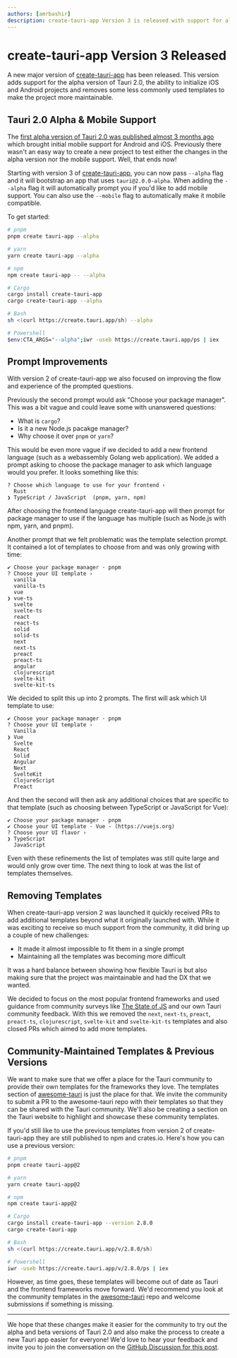 ```yaml
---
authors: [amrbashir]
description: create-tauri-app Version 3 is released with support for alpha versions of Tauri, mobile project support and DX improvements
---
```


# create-tauri-app Version 3 Released

A new major version of [create-tauri-app](https://github.com/tauri-apps/create-tauri-app) has been released. This version adds support for the alpha version of Tauri 2.0, the ability to initialize iOS and Android projects and removes some less commonly used templates to make the project more maintainable.

<!-- truncate -->

## Tauri 2.0 Alpha & Mobile Support

The [first alpha version of Tauri 2.0 was published almost 3 months ago](https://tauri.app/blog/2022/12/09/tauri-mobile-alpha) which brought initial mobile support for Android and iOS. Previously there wasn't an easy way to create a new project to test either the changes in the alpha version nor the mobile support. Well, that ends now!

Starting with version 3 of [create-tauri-app](https://github.com/tauri-apps/create-tauri-app), you can now pass `--alpha` flag and it will bootstrap an app that uses `tauri@2.0.0-alpha`. When adding the `--alpha` flag it will automatically prompt you if you'd like to add mobile support. You can also use the `--mobile` flag to automatically make it mobile compatible.

To get started:

```bash
# pnpm
pnpm create tauri-app --alpha

# yarn
yarn create tauri-app --alpha

# npm
npm create tauri-app -- --alpha

# Cargo
cargo install create-tauri-app
cargo create-tauri-app --alpha

# Bash
sh <(curl https://create.tauri.app/sh) --alpha

# Powershell
$env:CTA_ARGS="--alpha";iwr -useb https://create.tauri.app/ps | iex
```

## Prompt Improvements

With version 2 of create-tauri-app we also focused on improving the flow and experience of the prompted questions.

Previously the second prompt would ask "Choose your package manager". This was a bit vague and could leave some with unanswered questions:

- What is `cargo`?
- Is it a new Node.js pacakge manager?
- Why choose it over `pnpm` or `yarn`?

This would be even more vague if we decided to add a new frontend language (such as a webassembly Golang web application). We added a prompt asking to choose the package manager to ask which language would you prefer. It looks something like this:

```
? Choose which language to use for your frontend ›
  Rust
❯ TypeScript / JavaScript  (pnpm, yarn, npm)
```

After choosing the frontend language create-tauri-app will then prompt for package manager to use if the language has multiple (such as Node.js with npm, yarn, and pnpm).

Another prompt that we felt problematic was the template selection prompt. It contained a lot of templates to choose from and was only growing with time:

```
✔ Choose your package manager · pnpm
? Choose your UI template ›
  vanilla
  vanilla-ts
  vue
❯ vue-ts
  svelte
  svelte-ts
  react
  react-ts
  solid
  solid-ts
  next
  next-ts
  preact
  preact-ts
  angular
  clojurescript
  svelte-kit
  svelte-kit-ts
```

We decided to split this up into 2 prompts. The first will ask which UI template to use:

```
✔ Choose your package manager · pnpm
? Choose your UI template ›
  Vanilla
❯ Vue
  Svelte
  React
  Solid
  Angular
  Next
  SvelteKit
  ClojureScript
  Preact
```

And then the second will then ask any additional choices that are specific to that template (such as choosing between TypeScript or JavaScript for Vue):

```
✔ Choose your package manager · pnpm
✔ Choose your UI template · Vue - (https://vuejs.org)
? Choose your UI flavor ›
❯ TypeScript
  JavaScript
```

Even with these refinements the list of templates was still quite large and would only grow over time. The next thing to look at was the list of templates themselves.

## Removing Templates

When create-tauri-app version 2 was launched it quickly received PRs to add additional templates beyond what it originally launched with. While it was exciting to receive so much support from the community, it did bring up a couple of new challenges:

- It made it almost impossible to fit them in a single prompt
- Maintaining all the templates was becoming more difficult

It was a hard balance between showing how flexible Tauri is but also making sure that the project was maintainable and had the DX that we wanted.

We decided to focus on the most popular frontend frameworks and used guidance from community surveys like [The State of JS](https://2022.stateofjs.com/en-US/libraries/front-end-frameworks/) and our own Tauri community feedback. With this we removed the `next`, `next-ts`, `preact`, `preact-ts`, `clojurescript`, `svelte-kit` and `svelte-kit-ts` templates and also closed PRs which aimed to add more templates.

## Community-Maintained Templates & Previous Versions

We want to make sure that we offer a place for the Tauri community to provide their own templates for the frameworks they love. The templates section of [awesome-tauri](https://github.com/tauri-apps/awesome-tauri#templates) is just the place for that. We invite the community to submit a PR to the awesome-tauri repo with their templates so that they can be shared with the Tauri community. We'll also be creating a section on the Tauri website to highlight and showcase these community templates.

If you'd still like to use the previous templates from version 2 of create-tauri-app they are still published to npm and crates.io. Here's how you can use a previous version:

```bash
# pnpm
pnpm create tauri-app@2

# yarn
yarn create tauri-app@2

# npm
npm create tauri-app@2

# Cargo
cargo install create-tauri-app --version 2.8.0
cargo create-tauri-app

# Bash
sh <(curl https://create.tauri.app/v/2.8.0/sh)

# Powershell
iwr -useb https://create.tauri.app/v/2.8.0/ps | iex
```

However, as time goes, these templates will become out of date as Tauri and the frontend frameworks move forward. We'd recommend you look at the community templates in the [awesome-tauri](https://github.com/tauri-apps/awesome-tauri) repo and welcome submissions if something is missing.

---

We hope that these changes make it easier for the community to try out the alpha and beta versions of Tauri 2.0 and also make the process to create a new Tauri app easier for everyone! We'd love to hear your feedback and invite you to join the conversation on the [GitHub Discussion for this post](https://github.com/tauri-apps/tauri-docs/discussions/1137).

